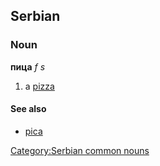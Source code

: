==Serbian==
===Noun===
'''пица''' ''f s''
#a [[pizza]]
====See also====
*[[pica]]
[[Category:Serbian common nouns]]